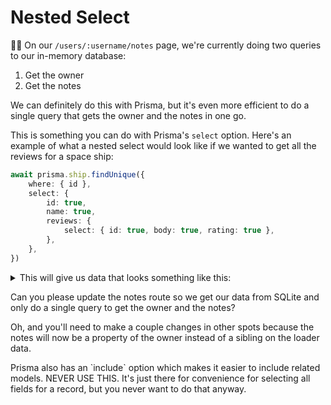 # Nested Select

👨‍💼 On our `/users/:username/notes` page, we're currently doing two queries to
our in-memory database:

1. Get the owner
2. Get the notes

We can definitely do this with Prisma, but it's even more efficient to do a
single query that gets the owner and the notes in one go.

This is something you can do with Prisma's `select` option. Here's an example
of what a nested select would look like if we wanted to get all the reviews for
a space ship:

```ts
await prisma.ship.findUnique({
	where: { id },
	select: {
		id: true,
		name: true,
		reviews: {
			select: { id: true, body: true, rating: true },
		},
	},
})
```

<details>

<summary>This will give us data that looks something like this:</summary>

```json
{
	"id": 1,
	"name": "Millennium Falcon",
	"reviews": [
		{
			"id": 1,
			"body": "She may not look like much, but she's got it where it counts, kid",
			"rating": 4
		},
		{
			"id": 2,
			"body": "What a piece of junk!",
			"rating": 1
		},
		{
			"id": 3,
			"body": "She's the fastest hunk of junk in the galaxy!",
			"rating": 4
		},
		{
			"id": 4,
			"body": "You came in that thing? You're braver than I thought.",
			"rating": 2
		},
		{
			"id": 5,
			"body": "It's the ship that made the Kessel Run in less than twelve parsecs.",
			"rating": 5
		}
	]
}
```

</details>

Can you please update the notes route so we get our data from SQLite and only do
a single query to get the owner and the notes?

Oh, and you'll need to make a couple changes in other spots because the notes
will now be a property of the owner instead of a sibling on the loader data.

<callout-warning>
	Prisma also has an `include` option which makes it easier to include related
	models. NEVER USE THIS. It's just there for convenience for selecting all
	fields for a record, but you never want to do that anyway.
</callout-warning>
